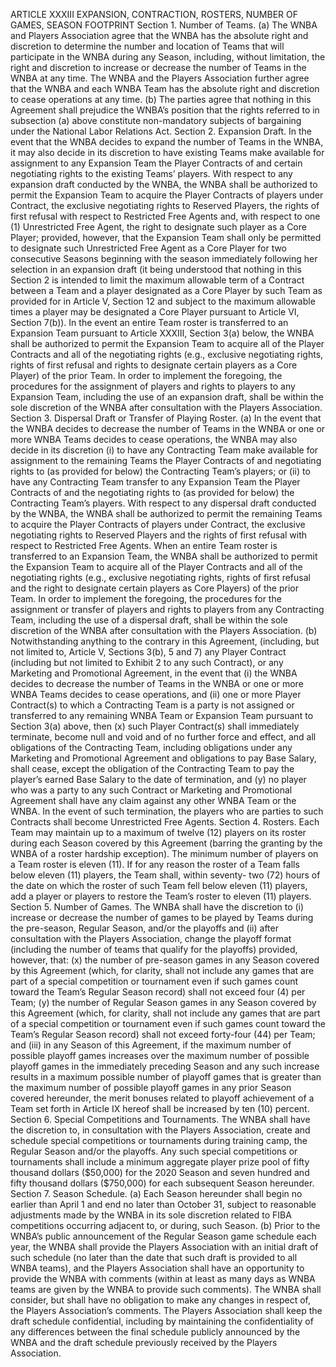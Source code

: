  ARTICLE XXXIII
EXPANSION, CONTRACTION,
ROSTERS, NUMBER OF GAMES, SEASON FOOTPRINT
Section 1. Number of Teams.
(a) The WNBA and Players Association agree that the WNBA has the
absolute right and discretion to determine the number and location of Teams that will participate
in the WNBA during any Season, including, without limitation, the right and discretion to
increase or decrease the number of Teams in the WNBA at any time. The WNBA and the
Players Association further agree that the WNBA and each WNBA Team has the absolute right
and discretion to cease operations at any time.
(b) The parties agree that nothing in this Agreement shall prejudice the
WNBA's position that the rights referred to in subsection (a) above constitute non-mandatory
subjects of bargaining under the National Labor Relations Act.
Section 2. Expansion Draft.
In the event that the WNBA decides to expand the number of Teams in the
WNBA, it may also decide in its discretion to have existing Teams make available for
assignment to any Expansion Team the Player Contracts of and certain negotiating rights to the
existing Teams' players. With respect to any expansion draft conducted by the WNBA, the
WNBA shall be authorized to permit the Expansion Team to acquire the Player Contracts of
players under Contract, the exclusive negotiating rights to Reserved Players, the rights of first
refusal with respect to Restricted Free Agents and, with respect to one (1) Unrestricted Free
Agent, the right to designate such player as a Core Player; provided, however, that the Expansion
Team shall only be permitted to designate such Unrestricted Free Agent as a Core Player for two
consecutive Seasons beginning with the season immediately following her selection in an
expansion draft (it being understood that nothing in this Section 2 is intended to limit the
maximum allowable term of a Contract between a Team and a player designated as a Core Player
by such Team as provided for in Article V, Section 12 and subject to the maximum allowable
times a player may be designated a Core Player pursuant to Article VI, Section 7(b)). In the
event an entire Team roster is transferred to an Expansion Team pursuant to Article XXXIII,
Section 3(a) below, the WNBA shall be authorized to permit the Expansion Team to acquire all
of the Player Contracts and all of the negotiating rights (e.g., exclusive negotiating rights, rights
of first refusal and rights to designate certain players as a Core Player) of the prior Team. In
order to implement the foregoing, the procedures for the assignment of players and rights to
players to any Expansion Team, including the use of an expansion draft, shall be within the sole
discretion of the WNBA after consultation with the Players Association.
Section 3. Dispersal Draft or Transfer of Playing Roster.
(a) In the event that the WNBA decides to decrease the number of Teams in
the WNBA or one or more WNBA Teams decides to cease operations, the WNBA may also
decide in its discretion (i) to have any Contracting Team make available for assignment to the
remaining Teams the Player Contracts of and negotiating rights to (as provided for below) the
Contracting Team's players; or (ii) to have any Contracting Team transfer to any Expansion
Team the Player Contracts of and the negotiating rights to (as provided for below) the
Contracting Team's players. With respect to any dispersal draft conducted by the WNBA, the
WNBA shall be authorized to permit the remaining Teams to acquire the Player Contracts of
players under Contract, the exclusive negotiating rights to Reserved Players and the rights of first
refusal with respect to Restricted Free Agents. When an entire Team roster is transferred to an
Expansion Team, the WNBA shall be authorized to permit the Expansion Team to acquire all of
the Player Contracts and all of the negotiating rights (e.g., exclusive negotiating rights, rights of
first refusal and the right to designate certain players as Core Players) of the prior Team. In
order to implement the foregoing, the procedures for the assignment or transfer of players and
rights to players from any Contracting Team, including the use of a dispersal draft, shall be
within the sole discretion of the WNBA after consultation with the Players Association.
(b) Notwithstanding anything to the contrary in this Agreement, (including,
but not limited to, Article V, Sections 3(b), 5 and 7) any Player Contract (including but not
limited to Exhibit 2 to any such Contract), or any Marketing and Promotional Agreement, in the
event that (i) the WNBA decides to decrease the number of Teams in the WNBA or one or more
WNBA Teams decides to cease operations, and (ii) one or more Player Contract(s) to which a
Contracting Team is a party is not assigned or transferred to any remaining WNBA Team or
Expansion Team pursuant to Section 3(a) above, then (x) such Player Contract(s) shall
immediately terminate, become null and void and of no further force and effect, and all
obligations of the Contracting Team, including obligations under any Marketing and Promotional
Agreement and obligations to pay Base Salary, shall cease, except the obligation of the
Contracting Team to pay the player's earned Base Salary to the date of termination, and (y) no
player who was a party to any such Contract or Marketing and Promotional Agreement shall
have any claim against any other WNBA Team or the WNBA. In the event of such termination,
the players who are parties to such Contracts shall become Unrestricted Free Agents.
Section 4. Rosters.
Each Team may maintain up to a maximum of twelve (12) players on its roster
during each Season covered by this Agreement (barring the granting by the WNBA of a roster
hardship exception). The minimum number of players on a Team roster is eleven (11). If for
any reason the roster of a Team falls below eleven (11) players, the Team shall, within seventy-
two (72) hours of the date on which the roster of such Team fell below eleven (11) players, add a
player or players to restore the Team's roster to eleven (11) players.
Section 5. Number of Games.
The WNBA shall have the discretion to (i) increase or decrease the number of
games to be played by Teams during the pre-season, Regular Season, and/or the playoffs and (ii)
after consultation with the Players Association, change the playoff format (including the number
of teams that qualify for the playoffs) provided, however, that: (x) the number of pre-season
games in any Season covered by this Agreement (which, for clarity, shall not include any games
that are part of a special competition or tournament even if such games count toward the Team's
Regular Season record) shall not exceed four (4) per Team; (y) the number of Regular Season
games in any Season covered by this Agreement (which, for clarity, shall not include any games
that are part of a special competition or tournament even if such games count toward the Team's
Regular Season record) shall not exceed forty-four (44) per Team; and (iii) in any Season of this
Agreement, if the maximum number of possible playoff games increases over the maximum
number of possible playoff games in the immediately preceding Season and any such increase
results in a maximum possible number of playoff games that is greater than the maximum
number of possible playoff games in any prior Season covered hereunder, the merit bonuses
related to playoff achievement of a Team set forth in Article IX hereof shall be increased by ten
(10) percent.
Section 6. Special Competitions and Tournaments.
The WNBA shall have the discretion to, in consultation with the Players
Association, create and schedule special competitions or tournaments during training camp, the
Regular Season and/or the playoffs. Any such special competitions or tournaments shall include
a minimum aggregate player prize pool of fifty thousand dollars (\$50,000) for the 2020 Season
and seven hundred and fifty thousand dollars (\$750,000) for each subsequent Season hereunder.
Section 7. Season Schedule.
(a) Each Season hereunder shall begin no earlier than April 1 and end no later
than October 31, subject to reasonable adjustments made by the WNBA in its sole discretion
related to FIBA competitions occurring adjacent to, or during, such Season.
(b) Prior to the WNBA's public announcement of the Regular Season game
schedule each year, the WNBA shall provide the Players Association with an initial draft of such
schedule (no later than the date that such draft is provided to all WNBA teams), and the Players
Association shall have an opportunity to provide the WNBA with comments (within at least as
many days as WNBA teams are given by the WNBA to provide such comments). The WNBA
shall consider, but shall have no obligation to make any changes in respect of, the Players
Association's comments. The Players Association shall keep the draft schedule confidential,
including by maintaining the confidentiality of any differences between the final schedule
publicly announced by the WNBA and the draft schedule previously received by the Players
Association.
